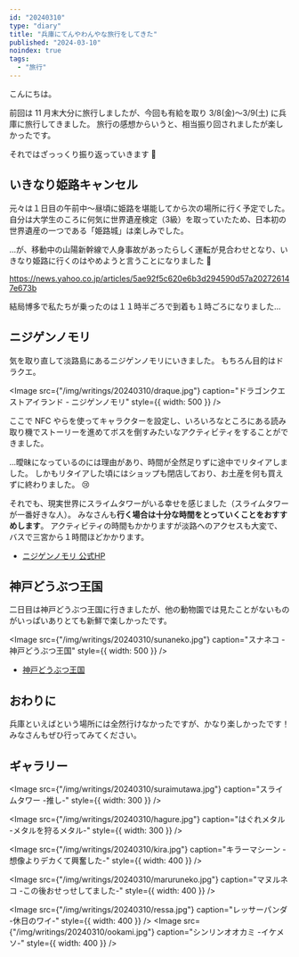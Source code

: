 ```yaml
---
id: "20240310"
type: "diary"
title: "兵庫にてんやわんやな旅行をしてきた"
published: "2024-03-10"
noindex: true
tags:
  - "旅行"
---
```


こんにちは。

前回は 11 月末大分に旅行しましたが、今回も有給を取り 3/8(金)〜3/9(土) に兵庫に旅行してきました。
旅行の感想からいうと、相当振り回されましたが楽しかったです。

それではざっっくり振り返っていきます 🫠

## いきなり姫路キャンセル

元々は１日目の午前中〜昼頃に姫路を堪能してから次の場所に行く予定でした。
自分は大学生のころに何気に世界遺産検定（3級）を取っていたため、日本初の世界遺産の一つである「姫路城」は楽しみでした。

...が、移動中の山陽新幹線で人身事故があったらしく運転が見合わせとなり、いきなり姫路に行くのはやめようと言うことになりました 🥲

https://news.yahoo.co.jp/articles/5ae92f5c620e6b3d294590d57a202726147e673b

結局博多で私たちが乗ったのは１１時半ごろで到着も１時ごろになりました...

## ニジゲンノモリ

気を取り直して淡路島にあるニジゲンノモリにいきました。
もちろん目的はドラクエ。

<Image
  src={"/img/writings/20240310/draque.jpg"}
  caption="ドラゴンクエストアイランド - ニジゲンノモリ"
  style={{ width: 500 }}
/>

ここで NFC やらを使ってキャラクターを設定し、いろいろなところにある読み取り機でストーリーを進めてボスを倒すみたいなアクティビティをすることができました。

...曖昧になっているのには理由があり、時間が全然足りずに途中でリタイアしました。
しかもリタイアした頃にはショップも閉店しており、お土産を何も買えずに終わりました。 😢

それでも、現実世界にスライムタワーがいる幸せを感じました（スライムタワーが一番好きな人）。
みなさんも**行く場合は十分な時間をとっていくことをおすすめします**。
アクティビティの時間もかかりますが淡路へのアクセスも大変で、バスで三宮から１時間ほどかかります。

- [ニジゲンノモリ 公式HP](https://nijigennomori.com/)

## 神戸どうぶつ王国

二日目は神戸どうぶつ王国に行きましたが、他の動物園では見たことがないものがいっぱいありとても新鮮で楽しかったです。

<Image
  src={"/img/writings/20240310/sunaneko.jpg"}
  caption="スナネコ - 神戸どうぶつ王国"
  style={{ width: 500 }}
/>

- [神戸どうぶつ王国](https://www.kobe-oukoku.com/)

## おわりに

兵庫といえばという場所には全然行けなかったですが、かなり楽しかったです！
みなさんもぜひ行ってみてください。

## ギャラリー

<Image
  src={"/img/writings/20240310/suraimutawa.jpg"}
  caption="スライムタワー -推し-"
  style={{ width: 300 }}
/>

<Image
  src={"/img/writings/20240310/hagure.jpg"}
  caption="はぐれメタル -メタルを狩るメタル-"
  style={{ width: 300 }}
/>

<Image
  src={"/img/writings/20240310/kira.jpg"}
  caption="キラーマシーン -想像よりデカくて興奮した-"
  style={{ width: 400 }}
/>

<Image
  src={"/img/writings/20240310/maruruneko.jpg"}
  caption="マヌルネコ -この後おせっせしてました-"
  style={{ width: 400 }}
/>

<Image
  src={"/img/writings/20240310/ressa.jpg"}
  caption="レッサーパンダ -休日のワイ-"
  style={{ width: 400 }}
/>
<Image
  src={"/img/writings/20240310/ookami.jpg"}
  caption="シンリンオオカミ -イケメソ-"
  style={{ width: 400 }}
/>
